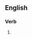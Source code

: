 ==English==

===Verb===
{{head|en|present participle}}

# {{present participle of|conglobe|lang=en|nocat=1}}